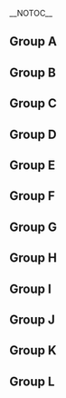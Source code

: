 {{DISPLAYTITLE:DreamHack Winter 2015: Doubles Pools}}
{{DreamHack Winter 2015 Tabs|This=4}}__NOTOC__

==Group A==
{{PlayerCrossTable
|cell-width=100
|doublerounded=false
|displaystats=true
|player1=Armada |player1b=Android |player1flag=se |player1bflag=se |player1bg=up|player1_w=5|player1_l=0
|player2=Acurutax |player2b=Hazard |player2flag=no |player2bflag= |player2bg=down|player2_w=2|player2_l=3
|player3=Oats |player3b=The Crimson Blur |player3flag=gb |player3bflag=us |player3bg=up|player3_w=4|player3_l=1
|player4=RashAttack |player4b=Adamkex |player4flag=sd |player4bflag= |player4bg=down|player4_w=1|player4_l=4
|player5=Com |player5b=Blayd |player5flag=de |player5bflag= |player5bg=down|player5_w=0|player5_l=5
|player6=Shloub |player6b=Jeffz0r |player6flag=fr |player6bflag= |player6bg=down|player6_w=3|player6_l=2
<!--Games of Player 1-->
|1vs2result=2|1vs2resultvs=0
|1vs3result=2|1vs3resultvs=0
|1vs4result=2|1vs4resultvs=0
|1vs5result=2|1vs5resultvs=0
|1vs6result=2|1vs6resultvs=0

<!--Games of Player 2-->
|2vs3result=0|2vs3resultvs=2
|2vs4result=2|2vs4resultvs=1
|2vs5result=2|2vs5resultvs=1
|2vs6result=0|2vs6resultvs=2

<!--Games of Player 3-->
|3vs4result=2|3vs4resultvs=0
|3vs5result=2|3vs5resultvs=0
|3vs6result=2|3vs6resultvs=0

<!--Games of Player 4-->
|4vs5result=2|4vs5resultvs=1
|4vs6result=0|4vs6resultvs=2

<!--Games of Player 5-->
|5vs6result=0|5vs6resultvs=2

}}

==Group B==
{{PlayerCrossTable
|cell-width=100
|doublerounded=false
|displaystats=true
|player1=Leffen |player1b=Ice |player1flag=se |player1bflag=de |player1bg=up|player1_w=5|player1_l=0
|player2=Lorenzo |player2b=OolongT |player2flag=gb |player2bflag= |player2bg=down|player2_w=1|player2_l=4
|player3=Salevits |player3b=MasterTK |player3flag=fi |player3bflag= |player3bg=up|player3_w=4|player3_l=1
|player4=Moosie |player4b=TonyMalone |player4flag=se |player4bflag= |player4bg=down|player4_w=3|player4_l=2
|player5=Dragos |player5b=Yalangur |player5flag=se |player5bflag= |player5bg=down|player5_w=2|player5_l=3
|player6=suckmidick |player6b=suckurdick |player6flag=no |player6bflag= |player6bg=down|player6_w=0|player6_l=5
<!--Games of Player 1-->
|1vs2result=2|1vs2resultvs=0
|1vs3result=1|1vs3resultvs=0
|1vs4result=1|1vs4resultvs=0
|1vs5result=1|1vs5resultvs=0
|1vs6result=1|1vs6resultvs=0

<!--Games of Player 2-->
|2vs3result=0|2vs3resultvs=2
|2vs4result=0|2vs4resultvs=2
|2vs5result=1|2vs5resultvs=2
|2vs6result=2|2vs6resultvs=0

<!--Games of Player 3-->
|3vs4result=2|3vs4resultvs=0
|3vs5result=1|3vs5resultvs=0
|3vs6result=2|3vs6resultvs=0

<!--Games of Player 4-->
|4vs5result=2|4vs5resultvs=0
|4vs6result=2|4vs6resultvs=0

<!--Games of Player 5-->
|5vs6result=2|5vs6resultvs=0

}}
==Group C==
{{PlayerCrossTable
|cell-width=100
|doublerounded=false
|displaystats=true
|player1=Hungrybox |player1b=Axe |player1flag=us |player1bflag=us |player1bg=up|player1_w=5|player1_l=0
|player2=Surrealista |player2b=MrTom |player2flag=es |player2bflag= |player2bg=down|player2_w=2|player2_l=3
|player3=R23 |player3b=X1 |player3flag=gb |player3bflag= |player3bg=up|player3_w=4|player3_l=1
|player4=Supergoomba |player4b=CTN |player4flag=nl |player4bflag= |player4bg=down|player4_w=2|player4_l=3
|player5=Glaz |player5b=Nils |player5flag=se |player5bflag= |player5bg=down|player5_w=2|player5_l=3
|player6=Pandoz |player6b=C3 |player6flag=se |player6bflag= |player6bg=down|player6_w=0|player6_l=5
<!--Games of Player 1-->
|1vs2result=2|1vs2resultvs=0
|1vs3result=1|1vs3resultvs=0
|1vs4result=1|1vs4resultvs=0
|1vs5result=1|1vs5resultvs=0
|1vs6result=1|1vs6resultvs=0

<!--Games of Player 2-->
|2vs3result=0|2vs3resultvs=1
|2vs4result=1|2vs4resultvs=0
|2vs5result=0|2vs5resultvs=1
|2vs6result=1|2vs6resultvs=0

<!--Games of Player 3-->
|3vs4result=2|3vs4resultvs=0
|3vs5result=1|3vs5resultvs=0
|3vs6result=1|3vs6resultvs=0

<!--Games of Player 4-->
|4vs5result=1|4vs5resultvs=0
|4vs6result=2|4vs6resultvs=0

<!--Games of Player 5-->
|5vs6result=2|5vs6resultvs=0

}}
==Group D==
{{PlayerCrossTable
|cell-width=100
|doublerounded=false
|displaystats=true
|player1=Mango |player1b=S2J |player1flag=us |player1bflag=us |player1bg=up
|player2=Mel Gimpson |player2b=Keanu Reads |player2flag=nl |player2bflag= |player2bg=down
|player3=Schmep |player3b=JohnKorv |player3flag=se |player3bflag= |player3bg=down
|player4=TFU |player4b=wrecksan |player4flag=gb |player4bflag= |player4bg=down
|player5=Mums |player5b=Zing |player5flag=se |player5bflag= |player5bg=up
|player6=Picassu |player6b=Joel |player6flag=fi |player6bflag= |player6bg=down
<!--Games of Player 1-->
|1vs2result=2|1vs2resultvs=0
|1vs3result=1|1vs3resultvs=0
|1vs4result=2|1vs4resultvs=0
|1vs5result=1|1vs5resultvs=0
|1vs6result=1|1vs6resultvs=0

<!--Games of Player 2-->
|2vs3result=0|2vs3resultvs=1
|2vs4result=0|2vs4resultvs=1
|2vs5result=1|2vs5resultvs=2
|2vs6result=1|2vs6resultvs=0

<!--Games of Player 3-->
|3vs4result=2|3vs4resultvs=0
|3vs5result=0|3vs5resultvs=1
|3vs6result=1|3vs6resultvs=0

<!--Games of Player 4-->
|4vs5result=0|4vs5resultvs=1
|4vs6result=1|4vs6resultvs=0

<!--Games of Player 5-->
|5vs6result=2|5vs6resultvs=1

}}

==Group E==
{{PlayerCrossTable
|cell-width=100
|doublerounded=false
|displaystats=true
|player1=Shroomed |player1b=MacD |player1flag=us |player1bflag=us |player1bg=up
|player2=JMG |player2b=23 |player2flag=fr |player2bflag= |player2bg=up
|player3=Rondelle |player3b=Joanna Dark |player3flag=fr |player3bflag= |player3bg=down|player3link=false
|player4=Sheep |player4b=Wingus |player4flag=gb |player4bflag= |player4bg=down
|player5=Ludderix |player5b=Gale |player5flag=se |player5bflag= |player5bg=down
|player6=Bez |player6b=Bomb |player6flag=se |player6bflag= |player6bg=down
<!--Games of Player 1-->
|1vs2result=2|1vs2resultvs=0
|1vs3result=1|1vs3resultvs=0
|1vs4result=1|1vs4resultvs=0
|1vs5result=1|1vs5resultvs=0
|1vs6result=1|1vs6resultvs=0

<!--Games of Player 2-->
|2vs3result=1|2vs3resultvs=2
|2vs4result=2|2vs4resultvs=0
|2vs5result=2|2vs5resultvs=1
|2vs6result=2|2vs6resultvs=0

<!--Games of Player 3-->
|3vs4result=0|3vs4resultvs=2
|3vs5result=1|3vs5resultvs=0
|3vs6result=1|3vs6resultvs=0

<!--Games of Player 4-->
|4vs5result=0|4vs5resultvs=1
|4vs6result=0|4vs6resultvs=1

<!--Games of Player 5-->
|5vs6result=2|5vs6resultvs=0

}}

==Group F==
{{PlayerCrossTable
|cell-width=100
|doublerounded=false
|displaystats=true
|player1=Plup |player1b=Wizzrobe |player1flag=us |player1bflag=us |player1bg=up
|player2=Zeal |player2b=Vstrike |player2flag=de |player2bflag= |player2bg=down
|player3=FA0 |player3b=Daydee |player3flag=se |player3bflag= |player3bg=up
|player4=Ducker |player4b=Draz |player4flag=gb |player4bflag= |player4bg=down
|player5=Padoki |player5b=GNDY |player5flag=se |player5bflag= |player5bg=down
|player6=Krisseh |player6b=Ash |player6flag=se |player6bflag= |player6bg=down
<!--Games of Player 1-->
|1vs2result=2|1vs2resultvs=0
|1vs3result=2|1vs3resultvs=0
|1vs4result=2|1vs4resultvs=0
|1vs5result=2|1vs5resultvs=0
|1vs6result=2|1vs6resultvs=0

<!--Games of Player 2-->
|2vs3result=0|2vs3resultvs=2
|2vs4result=2|2vs4resultvs=0
|2vs5result=1|2vs5resultvs=2
|2vs6result=2|2vs6resultvs=1

<!--Games of Player 3-->
|3vs4result=2|3vs4resultvs=0
|3vs5result=2|3vs5resultvs=0
|3vs6result=2|3vs6resultvs=0

<!--Games of Player 4-->
|4vs5result=0|4vs5resultvs=2
|4vs6result=2|4vs6resultvs=1

<!--Games of Player 5-->
|5vs6result=2|5vs6resultvs=1

}}

==Group G==
{{PlayerCrossTable
|cell-width=100
|doublerounded=false
|displaystats=true
|player1=SFAT |player1b=Reno |player1flag=us |player1bflag=us |player1bg=up
|player2=Despair |player2b=Hope |player2flag=se |player2bflag= |player2bg=down
|player3=Beat |player3b=Volvo |player3flag=se |player3bflag= |player3bg=up|player3link=false
|player4=Chip |player4b=Dayman |player4flag=gb |player4bflag= |player4bg=down
|player5=Sebovich |player5b=Ganz |player5flag=se |player5bflag= |player5bg=down
|player6=Ari |player6b=Chi |player6flag=se |player6bflag= |player6bg=down
<!--Games of Player 1-->
|1vs2result=2|1vs2resultvs=0
|1vs3result=1|1vs3resultvs=0
|1vs4result=1|1vs4resultvs=0
|1vs5result=1|1vs5resultvs=0
|1vs6result=2|1vs6resultvs=0

<!--Games of Player 2-->
|2vs3result=0|2vs3resultvs=1
|2vs4result=1|2vs4resultvs=0
|2vs5result=0|2vs5resultvs=1
|2vs6result=0|2vs6resultvs=1

<!--Games of Player 3-->
|3vs4result=2|3vs4resultvs=0
|3vs5result=1|3vs5resultvs=0
|3vs6result=1|3vs6resultvs=0

<!--Games of Player 4-->
|4vs5result=0|4vs5resultvs=1
|4vs6result=0|4vs6resultvs=1

<!--Games of Player 5-->
|5vs6result=2|5vs6resultvs=0

}}

==Group H==
{{PlayerCrossTable
|cell-width=100
|doublerounded=false
|displaystats=true
|player1=Amsah |player1b=Jeapie |player1flag=nl |player1bflag= |player1bg=up
|player2=EndOfStory |player2b=Alexander |player2flag=de |player2bflag= |player2bg=down
|player3=Sverre |player3b=MikeHaggarKJ |player3flag=se |player3bflag= |player3bg=up
|player4=Tenwa |player4b=Gustavo |player4flag=se |player4bflag= |player4bg=down
|player5=saska |player5b=hopo |player5flag=fi |player5bflag= |player5bg=down
|player6=Bawr |player6b=£30,- |player6flag=gb |player6bflag= |player6bg=down
<!--Games of Player 1-->
|1vs2result=2|1vs2resultvs=0
|1vs3result=1|1vs3resultvs=0
|1vs4result=2|1vs4resultvs=0
|1vs5result=2|1vs5resultvs=0
|1vs6result=2|1vs6resultvs=0

<!--Games of Player 2-->
|2vs3result=0|2vs3resultvs=2
|2vs4result=0|2vs4resultvs=2
|2vs5result=0|2vs5resultvs=2
|2vs6result=0|2vs6resultvs=2

<!--Games of Player 3-->
|3vs4result=2|3vs4resultvs=0
|3vs5result=2|3vs5resultvs=1
|3vs6result=2|3vs6resultvs=0

<!--Games of Player 4-->
|4vs5result=0|4vs5resultvs=2
|4vs6result=0|4vs6resultvs=2

<!--Games of Player 5-->
|5vs6result=2|5vs6resultvs=0

}}

==Group I==
{{PlayerCrossTable
|cell-width=100
|doublerounded=false
|displaystats=true
|player1=Miguel |player1b=Young Thug |player1flag=nl |player1bflag= |player1bg=up
|player2=Maakep |player2b=Haj |player2flag=se |player2bflag= |player2bg=down
|player3=Masterkai |player3b=Flodens Mun |player3flag=se |player3bflag= |player3bg=up
|player4=Gamba |player4b=Waylide |player4flag=se |player4bflag= |player4bg=down0
|player5=FrozenLight1337 |player5b=Snedderick |player5flag=de |player5bflag= |player5bg=down
|player6=Rogue |player6b=G |player6flag=gb |player6bflag= |player6bg=down
<!--Games of Player 1-->
|1vs2result=2|1vs2resultvs=0
|1vs3result=2|1vs3resultvs=0
|1vs4result=2|1vs4resultvs=0
|1vs5result=2|1vs5resultvs=0
|1vs6result=2|1vs6resultvs=0

<!--Games of Player 2-->
|2vs3result=0|2vs3resultvs=2
|2vs4result=0|2vs4resultvs=2
|2vs5result=0|2vs5resultvs=2
|2vs6result=1|2vs6resultvs=2

<!--Games of Player 3-->
|3vs4result=2|3vs4resultvs=0
|3vs5result=2|3vs5resultvs=0
|3vs6result=2|3vs6resultvs=0

<!--Games of Player 4-->
|4vs5result=0|4vs5resultvs=2
|4vs6result=0|4vs6resultvs=2

<!--Games of Player 5-->
|5vs6result=2|5vs6resultvs=0

}}

==Group J==
{{PlayerCrossTable
|cell-width=100
|doublerounded=false
|displaystats=true
|player1=Professor Pro |player1b=Tekk |player1flag=gb |player1bflag=fr |player1bg=up|player1_w=5|player1_l=0
|player2=975 ToTikkii |player2b=975 Whozha |player2flag=se |player2bflag= |player2bg=down|player2_w=0|player2_l=5
|player3=Yuna |player3b=RPG |player3flag=se |player3bflag= |player3bg=up|player3_w=4|player3_l=1
|player4=BML Poopmaister6000 |player4b=Ricke-P |player4flag=se |player4bflag= |player4bg=down|player4_w=1|player4_l=3
|player5=Dragmirejr |player5b=Endeby |player5flag=no |player5bflag= |player5bg=down|player5_w=3|player5_l=2
|player6=gongong |player6b=Taggo |player6flag=se |player6bflag= |player6bg=down|player6_w=1|player6_l=3
<!--Games of Player 1-->
|1vs2result=2|1vs2resultvs=0
|1vs3result=2|1vs3resultvs=0
|1vs4result=2|1vs4resultvs=0
|1vs5result=2|1vs5resultvs=0
|1vs6result=2|1vs6resultvs=0

<!--Games of Player 2-->
|2vs3result=0|2vs3resultvs=2
|2vs4result=0|2vs4resultvs=2
|2vs5result=0|2vs5resultvs=2
|2vs6result=0|2vs6resultvs=2

<!--Games of Player 3-->
|3vs4result=2|3vs4resultvs=0
|3vs5result=2|3vs5resultvs=0
|3vs6result=2|3vs6resultvs=0

<!--Games of Player 4-->
|4vs5result=0|4vs5resultvs=2
|4vs6result=0|4vs6resultvs=0

<!--Games of Player 5-->
|5vs6result=2|5vs6resultvs=0

}}

==Group K==
{{PlayerCrossTable
|cell-width=100
|doublerounded=false
|displaystats=true
|player1=Duck |player1b=Moose |player1flag=us |player1bflag= |player1bg=up|player1_w=5|player1_l=0
|player2=Youthius |player2b=Amon |player2flag=se |player2bflag= |player2bg=down|player2_w=1|player2_l=4
|player3=BrTarolg |player3b=Jam |player3flag=gb |player3bflag= |player3bg=up|player3link=false|player3_w=4|player3_l=1
|player4=GK_ |player4b=Reverb |player4flag=se |player4bflag= |player4bg=down|player4_w=0|player4_l=5
|player5=no will |player5b=SaiX |player5flag=es |player5bflag= |player5bg=down|player5_w=2|player5_l=3
|player6=Thomdore |player6b=Drasil |player6flag=no |player6bflag= |player6bg=down|player6_w=3|player6_l=2
<!--Games of Player 1-->
|1vs2result=2|1vs2resultvs=0
|1vs3result=2|1vs3resultvs=0
|1vs4result=2|1vs4resultvs=0
|1vs5result=2|1vs5resultvs=0
|1vs6result=2|1vs6resultvs=0

<!--Games of Player 2-->
|2vs3result=0|2vs3resultvs=2
|2vs4result=2|2vs4resultvs=0
|2vs5result=0|2vs5resultvs=2
|2vs6result=0|2vs6resultvs=2

<!--Games of Player 3-->
|3vs4result=2|3vs4resultvs=0
|3vs5result=2|3vs5resultvs=0
|3vs6result=2|3vs6resultvs=0

<!--Games of Player 4-->
|4vs5result=0|4vs5resultvs=2
|4vs6result=0|4vs6resultvs=2

<!--Games of Player 5-->
|5vs6result=0|5vs6resultvs=2

}}

==Group L==
{{PlayerCrossTable
|cell-width=100
|doublerounded=false
|displaystats=true
|player1=Baxon |player1b=Westballz |player1flag=us |player1bflag=us |player1bg=up|player1link=false|player1_w=4|player1_l=1
|player2=Speedy |player2b=Boxxy |player2flag=se |player2bflag= |player2bg=down|player2_w=2|player2_l=3
|player3=mayhem |player3b=NamiNami |player3flag=fi |player3bflag= |player3bg=up|player3_w=5|player3_l=0
|player4=Jibbles |player4b=Hara |player4flag=se |player4bflag= |player4bg=down|player4_w=3|player4_l=2
|player5=Eekim |player5b=Flippy |player5flag=se |player5bflag= |player5bg=down|player5_w=1|player5_l=4
|player6=SuperSmashDan |player6b=Mordo |player6flag=gb |player6bflag= |player6bg=down|player6_w=0|player6_l=5
<!--Games of Player 1-->
|1vs2result=2|1vs2resultvs=0
|1vs3result=1|1vs3resultvs=2
|1vs4result=2|1vs4resultvs=0
|1vs5result=2|1vs5resultvs=0
|1vs6result=2|1vs6resultvs=0

<!--Games of Player 2-->
|2vs3result=0|2vs3resultvs=2
|2vs4result=1|2vs4resultvs=2
|2vs5result=2|2vs5resultvs=0
|2vs6result=2|2vs6resultvs=0

<!--Games of Player 3-->
|3vs4result=2|3vs4resultvs=0
|3vs5result=2|3vs5resultvs=1
|3vs6result=2|3vs6resultvs=0

<!--Games of Player 4-->
|4vs5result=2|4vs5resultvs=0
|4vs6result=2|4vs6resultvs=0

<!--Games of Player 5-->
|5vs6result=2|5vs6resultvs=1

}}

==Group M==
{{PlayerCrossTable
|cell-width=100
|doublerounded=false
|displaystats=true
|player1=Humpe |player1b=Calle W |player1flag=se |player1bflag= |player1bg=up|player1_w=5|player1_l=0
|player2=Dual |player2b=IcahandlarN |player2flag=se |player2bflag= |player2bg=down|player2_w=1|player2_l=4
|player3=Alpha Dash |player3b=PBNJ |player3flag=gb |player3bflag=us |player3bg=up|player3_w=4|player3_l=1
|player4=Oytun |player4b=ModestMajor |player4flag=gb |player4bflag= |player4bg=down|player4_w=3|player4_l=2
|player5=Dangerboy |player5b=ImpX |player5flag=se |player5bflag= |player5bg=down|player5_w=3|player5_l=2
|player6=Boobs |player6b=Pony |player6flag=fr |player6bflag= |player6bg=down|player6_w=0|player6_l=5
<!--Games of Player 1-->
|1vs2result=2|1vs2resultvs=0
|1vs3result=2|1vs3resultvs=1
|1vs4result=2|1vs4resultvs=0
|1vs5result=2|1vs5resultvs=0
|1vs6result=2|1vs6resultvs=0

<!--Games of Player 2-->
|2vs3result=0|2vs3resultvs=2
|2vs4result=0|2vs4resultvs=2
|2vs5result=0|2vs5resultvs=2
|2vs6result=2|2vs6resultvs=0

<!--Games of Player 3-->
|3vs4result=2|3vs4resultvs=0
|3vs5result=2|3vs5resultvs=0
|3vs6result=2|3vs6resultvs=0

<!--Games of Player 4-->
|4vs5result=2|4vs5resultvs=0
|4vs6result=2|4vs6resultvs=0

<!--Games of Player 5-->
|5vs6result=2|5vs6resultvs=0

}}

==Group N==
{{PlayerCrossTable
|cell-width=100
|doublerounded=false
|displaystats=true
|player1=Random-Ness |player1b=Zoler |player1flag=se |player1bflag= |player1bg=up|player1_w=5|player1_l=0
|player2=Jalued |player2b=Oni |player2flag=gb |player2bflag= |player2bg=down|player2_w=0|player2_l=4
|player3=Eagle |player3b=Schlimmshady |player3flag=dk |player3bflag= |player3bg=down|player3_w=0|player3_l=4
|player4=Maruhai |player4b=ZVAARI |player4flag=fr |player4bflag= |player4bg=down|player4_w=3|player4_l=2
|player5=Spider |player5b=Tengil |player5flag=se |player5bflag= |player5bg=up|player5_w=4|player5_l=1
|player6=Peps |player6b=Leering |player6flag=se |player6bflag= |player6bg=down|player6link=false|player6_w=2|player6_l=3
<!--Games of Player 1-->
|1vs2result=2|1vs2resultvs=0
|1vs3result=2|1vs3resultvs=0
|1vs4result=2|1vs4resultvs=0
|1vs5result=2|1vs5resultvs=0
|1vs6result=2|1vs6resultvs=0

<!--Games of Player 2-->
|2vs3result=0|2vs3resultvs=0
|2vs4result=0|2vs4resultvs=2
|2vs5result=0|2vs5resultvs=2
|2vs6result=0|2vs6resultvs=2

<!--Games of Player 3-->
|3vs4result=0|3vs4resultvs=2
|3vs5result=0|3vs5resultvs=2
|3vs6result=0|3vs6resultvs=2

<!--Games of Player 4-->
|4vs5result=0|4vs5resultvs=2
|4vs6result=2|4vs6resultvs=0

<!--Games of Player 5-->
|5vs6result=2|5vs6resultvs=0

}}

==Group O==
{{PlayerCrossTable
|cell-width=100
|doublerounded=false
|displaystats=true
|player1=Samplay |player1b=Mahie |player1flag=fr |player1bflag= |player1bg=up|player1link=false|player1_w=4|player1_l=1
|player2=Jazz |player2b=Bigs |player2flag=nl |player2bflag= |player2bg=down|player2_w=1|player2_l=4
|player3=pheX |player3b=Usleon |player3flag=ch |player3bflag= |player3bg=up|player3_w=5|player3_l=0
|player4=Tailz |player4b=PoC |player4flag=se |player4bflag= |player4bg=down|player4_w=0|player4_l=5
|player5=GabyTime |player5b=Gröpet |player5flag=se |player5bflag= |player5bg=down|player5_w=3|player5_l=2
|player6=Pots |player6b=Kivo |player6flag=se |player6bflag= |player6bg=down|player6_w=2|player6_l=3
<!--Games of Player 1-->
|1vs2result=2|1vs2resultvs=0
|1vs3result=1|1vs3resultvs=2
|1vs4result=2|1vs4resultvs=0
|1vs5result=2|1vs5resultvs=0
|1vs6result=2|1vs6resultvs=0

<!--Games of Player 2-->
|2vs3result=0|2vs3resultvs=2
|2vs4result=2|2vs4resultvs=0
|2vs5result=0|2vs5resultvs=2
|2vs6result=1|2vs6resultvs=2

<!--Games of Player 3-->
|3vs4result=2|3vs4resultvs=0
|3vs5result=2|3vs5resultvs=0
|3vs6result=2|3vs6resultvs=0

<!--Games of Player 4-->
|4vs5result=0|4vs5resultvs=2
|4vs6result=0|4vs6resultvs=2

<!--Games of Player 5-->
|5vs6result=2|5vs6resultvs=0

}}

==Group P==
{{PlayerCrossTable
|cell-width=100
|doublerounded=false
|displaystats=true
|player1=Blaze |player1b=Reaper |player1flag=de |player1bflag=de |player1bg=up|player1_w=5|player1_l=0
|player2=Jupiter |player2b=afos |player2flag=se |player2bflag= |player2bg=down|player2_w=0|player2_l=5
|player3=Zorc |player3b=Flikkflakk |player3flag=no |player3bflag= |player3bg=up|player3_w=4|player3_l=1
|player4=eg0r |player4b=BootyBlast |player4flag=se |player4bflag= |player4bg=down|player4_w=2|player4_l=3
|player5=7bananer |player5b=Jack |player5flag=se |player5bflag= |player5bg=down|player5_w=3|player5_l=2
|player6=Jekku |player6b=Stemu |player6flag=fi |player6bflag= |player6bg=down|player6_w=1|player6_l=4
<!--Games of Player 1-->
|1vs2result=2|1vs2resultvs=0
|1vs3result=2|1vs3resultvs=0
|1vs4result=2|1vs4resultvs=0
|1vs5result=2|1vs5resultvs=0
|1vs6result=2|1vs6resultvs=0

<!--Games of Player 2-->
|2vs3result=0|2vs3resultvs=2
|2vs4result=1|2vs4resultvs=2
|2vs5result=0|2vs5resultvs=2
|2vs6result=1|2vs6resultvs=2

<!--Games of Player 3-->
|3vs4result=2|3vs4resultvs=0
|3vs5result=2|3vs5resultvs=0
|3vs6result=2|3vs6resultvs=0

<!--Games of Player 4-->
|4vs5result=0|4vs5resultvs=2
|4vs6result=2|4vs6resultvs=0

<!--Games of Player 5-->
|5vs6result=2|5vs6resultvs=0
}}
